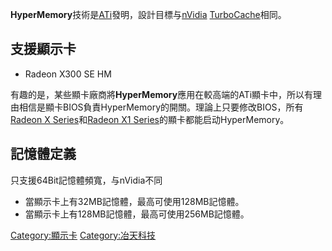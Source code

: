 {{noteTA
|G1=IT
}}
'''HyperMemory'''技術是[[ATi|ATi]]發明，設計目標与[[nVidia|nVidia]] [[TurboCache|TurboCache]]相同。

== 支援顯示卡 ==
*Radeon X300 SE HM
有趣的是，某些顯卡廠商將'''HyperMemory'''應用在較高端的ATi顯卡中，所以有理由相信是顯卡BIOS負責HyperMemory的開關。理論上只要修改BIOS，所有[[Radeon_X_Series|Radeon X Series]]和[[Radeon_X1_Series|Radeon X1 Series]]的顯卡都能启动HyperMemory。

== 記憶體定義 ==
只支援64Bit記憶體頻寬，与nVidia不同
*當顯示卡上有32MB記憶體，最高可使用128MB記憶體。
*當顯示卡上有128MB記憶體，最高可使用256MB記憶體。

{{ATI}}

[[Category:顯示卡|Category:顯示卡]]
[[Category:冶天科技|Category:冶天科技]]